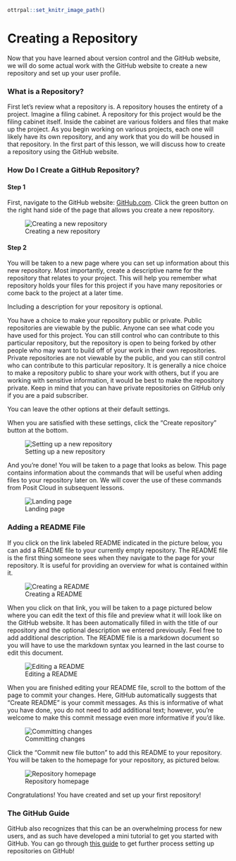 ```r
ottrpal::set_knitr_image_path()
```

# Creating a Repository

Now that you have learned about version control and the GitHub website, we will do some actual work with the GitHub website to create a new repository and set up your user profile.

### What is a Repository?

First let's review what a repository is. A repository houses the entirety of a project. Imagine a filing cabinet. A repository for this project would be the filing cabinet itself. Inside the cabinet are various folders and files that make up the project. As you begin working on various projects, each one will likely have its own repository, and any work that you do will be housed in that repository. In the first part of this lesson, we will discuss how to create a repository using the GitHub website.

### How Do I Create a GitHub Repository?

#### Step 1

First, navigate to the GitHub website: [GitHub.com](https://github.com/). Click the green button on the right hand side of the page that allows you create a new repository.


![Creating a new repository](https://docs.google.com/presentation/d/1Dxf8VZi4RAf4BA8Xb__gbnTxFLIJKM-mxSy_BMA48DU/export/png?id=1Dxf8VZi4RAf4BA8Xb__gbnTxFLIJKM-mxSy_BMA48DU&pageid=g2bfdb07292_0_151)

#### Step 2

You will be taken to a new page where you can set up information about this new repository. Most importantly, create a descriptive name for the repository that relates to your project. This will help you remember what repository holds your files for this project if you have many repositories or come back to the project at a later time.

Including a description for your repository is optional.

You have a choice to make your repository public or private. Public repositories are viewable by the public. Anyone can see what code you have used for this project. You can still control who can contribute to this particular repository, but the repository is open to being forked by other people who may want to build off of your work in their own repositories. Private repositories are not viewable by the public, and you can still control who can contribute to this particular repository. It is generally a nice choice to make a repository public to share your work with others, but if you are working with sensitive information, it would be best to make the repository private. Keep in mind that you can have private repositories on GitHub only if you are a paid subscriber.

You can leave the other options at their default settings.

When you are satisfied with these settings, click the "Create repository" button at the bottom.


![Setting up a new repository](https://docs.google.com/presentation/d/1Dxf8VZi4RAf4BA8Xb__gbnTxFLIJKM-mxSy_BMA48DU/export/png?id=1Dxf8VZi4RAf4BA8Xb__gbnTxFLIJKM-mxSy_BMA48DU&pageid=g38bb68a530_0_8)

And you're done! You will be taken to a page that looks as below. This page contains information about the commands that will be useful when adding files to your repository later on. We will cover the use of these commands from Posit Cloud in subsequent lessons.


![Landing page](https://docs.google.com/presentation/d/1Dxf8VZi4RAf4BA8Xb__gbnTxFLIJKM-mxSy_BMA48DU/export/png?id=1Dxf8VZi4RAf4BA8Xb__gbnTxFLIJKM-mxSy_BMA48DU&pageid=g38bb68a530_0_19)

### Adding a README File

If you click on the link labeled README indicated in the picture below, you can add a README file to your currently empty repository. The README file is the first thing someone sees when they navigate to the page for your repository. It is useful for providing an overview for what is contained within it.


![Creating a README](https://docs.google.com/presentation/d/1Dxf8VZi4RAf4BA8Xb__gbnTxFLIJKM-mxSy_BMA48DU/export/png?id=1Dxf8VZi4RAf4BA8Xb__gbnTxFLIJKM-mxSy_BMA48DU&pageid=g38bb68a530_0_24)

When you click on that link, you will be taken to a page pictured below where you can edit the text of this file and preview what it will look like on the GitHub website. It has been automatically filled in with the title of our repository and the optional description we entered previously. Feel free to add additional description. The README file is a markdown document so you will have to use the markdown syntax you learned in the last course to edit this document.


![Editing a README](https://docs.google.com/presentation/d/1Dxf8VZi4RAf4BA8Xb__gbnTxFLIJKM-mxSy_BMA48DU/export/png?id=1Dxf8VZi4RAf4BA8Xb__gbnTxFLIJKM-mxSy_BMA48DU&pageid=g38bb68a530_0_32)

When you are finished editing your README file, scroll to the bottom of the page to commit your changes. Here, GitHub automatically suggests that "Create README" is your commit messages. As this is informative of what you have done, you do not need to add additional text; however, you're welcome to make this commit message even more informative if you'd like.


![Committing changes](https://docs.google.com/presentation/d/1Dxf8VZi4RAf4BA8Xb__gbnTxFLIJKM-mxSy_BMA48DU/export/png?id=1Dxf8VZi4RAf4BA8Xb__gbnTxFLIJKM-mxSy_BMA48DU&pageid=g38bb68a530_0_38)

Click the "Commit new file button" to add this README to your repository. You will be taken to the homepage for your repository, as pictured below.


![Repository homepage](https://docs.google.com/presentation/d/1Dxf8VZi4RAf4BA8Xb__gbnTxFLIJKM-mxSy_BMA48DU/export/png?id=1Dxf8VZi4RAf4BA8Xb__gbnTxFLIJKM-mxSy_BMA48DU&pageid=g38bb68a530_0_43)

Congratulations! You have created and set up your first repository!

### The GitHub Guide

GitHub also recognizes that this can be an overwhelming process for new users, and as such have developed a mini tutorial to get you started with GitHub. You can go through [this guide](https://guides.github.com/activities/hello-world/) to get further process setting up repositories on GitHub!
